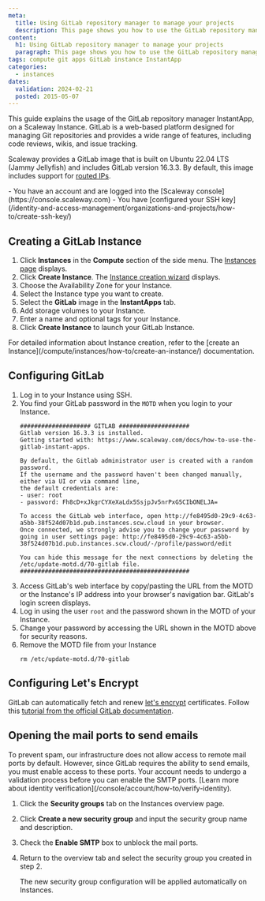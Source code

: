 ```yaml
---
meta:
  title: Using GitLab repository manager to manage your projects
  description: This page shows you how to use the GitLab repository manager InstantApp on your Scaleway Instance.
content:
  h1: Using GitLab repository manager to manage your projects
  paragraph: This page shows you how to use the GitLab repository manager InstantApp on your Scaleway Instance.
tags: compute git apps GitLab instance InstantApp
categories:
  - instances
dates:
  validation: 2024-02-21
  posted: 2015-05-07
---
```


This guide explains the usage of the GitLab repository manager InstantApp, on a Scaleway Instance. GitLab is a web-based platform designed for managing Git repositories and provides a wide range of features, including code reviews, wikis, and issue tracking.

Scaleway provides a GitLab image that is built on Ubuntu 22.04 LTS (Jammy Jellyfish) and includes GitLab version 16.3.3. By default, this image includes support for [routed IPs](/compute/instances/api-cli/using-routed-ips/).


<Macro id="requirements" >

<Message type="requirement">
  - You have an account and are logged into the [Scaleway console](https://console.scaleway.com)
  - You have [configured your SSH key](/identity-and-access-management/organizations-and-projects/how-to/create-ssh-key/)
</Message>

## Creating a GitLab Instance

1. Click **Instances** in the **Compute** section of the side menu. The [Instances page](https://console.scaleway.com/instance/servers) displays.
2. Click **Create Instance**. The [Instance creation wizard](https://console.scaleway.com/instance/servers/create) displays.
3. Choose the Availability Zone for your Instance.
4. Select the Instance type you want to create.
5. Select the **GitLab** image in the **InstantApps** tab.
6. Add storage volumes to your Instance.
7. Enter a name and optional tags for your Instance.
8. Click **Create Instance** to launch your GitLab Instance.

<Message type="tip">
  For detailed information about Instance creation, refer to the [create an Instance](/compute/instances/how-to/create-an-instance/) documentation.
</Message>

## Configuring GitLab

1. Log in to your Instance using SSH.
2. You find your GitLab password in the `MOTD` when you login to your Instance.
    ```
    #################### GITLAB ####################
    Gitlab version 16.3.3 is installed.
    Getting started with: https://www.scaleway.com/docs/how-to-use-the-gitlab-instant-apps.

    By default, the Gitlab administrator user is created with a random password.
    If the username and the password haven't been changed manually, either via UI or via command line,
    the default credentials are:
    - user: root
    - password: Fh8cD+xJkgrCYXeXaLdx5SsjpJv5nrPxG5CIbONELJA=

    To access the GitLab web interface, open http://fe8495d0-29c9-4c63-a5bb-38f524d07b1d.pub.instances.scw.cloud in your browser.
    Once connected, we strongly advise you to change your password by going in user settings page: http://fe8495d0-29c9-4c63-a5bb-38f524d07b1d.pub.instances.scw.cloud/-/profile/password/edit

    You can hide this message for the next connections by deleting the /etc/update-motd.d/70-gitlab file.
    ################################################
    ```
3. Access GitLab's web interface by copy/pasting the URL from the MOTD or the Instance's IP address into your browser's navigation bar. GitLab's login screen displays.
4. Log in using the user `root` and the password shown in the MOTD of your Instance.
5. Change your password by accessing the URL shown in the MOTD above for security reasons.
6. Remove the MOTD file from your Instance
    ```
    rm /etc/update-motd.d/70-gitlab
    ```

## Configuring Let's Encrypt

GitLab can automatically fetch and renew [let's encrypt](https://letsencrypt.org/) certificates. Follow this [tutorial from the official GitLab documentation](https://docs.gitlab.com/omnibus/settings/ssl.html#lets-encrypt-integration).

## Opening the mail ports to send emails

<Message type="note">
  To prevent spam, our infrastructure does not allow access to remote mail ports by default. However, since GitLab requires the ability to send emails, you must enable access to these ports. Your account needs to undergo a validation process before you can enable the SMTP ports. [Learn more about identity verification](/console/account/how-to/verify-identity).
</Message>

1. Click the **Security groups** tab on the Instances overview page.
2. Click **Create a new security group** and input the security group name and description.
3. Check the **Enable SMTP** box to unblock the mail ports.
4. Return to the overview tab and select the security group you created in step 2.

    The new security group configuration will be applied automatically on Instances.